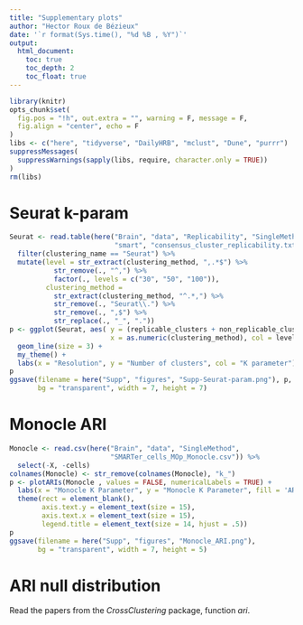 ```yaml
---
title: "Supplementary plots"
author: "Hector Roux de Bézieux"
date: '`r format(Sys.time(), "%d %B , %Y")`'
output:
  html_document:
    toc: true
    toc_depth: 2
    toc_float: true
---
```


```r
library(knitr)
opts_chunk$set(
  fig.pos = "!h", out.extra = "", warning = F, message = F,
  fig.align = "center", echo = F
)
libs <- c("here", "tidyverse", "DailyHRB", "mclust", "Dune", "purrr")
suppressMessages(
  suppressWarnings(sapply(libs, require, character.only = TRUE))
)
rm(libs)
```

# Seurat k-param

```r
Seurat <- read.table(here("Brain", "data", "Replicability", "SingleMethod",
                          "smart", "consensus_cluster_replicability.txt")) %>% 
  filter(clustering_name == "Seurat") %>%
  mutate(level = str_extract(clustering_method, ",.*$") %>%
           str_remove(., "^,") %>%
           factor(., levels = c("30", "50", "100")),
         clustering_method = 
           str_extract(clustering_method, "^.*,") %>%
           str_remove(., "Seurat\\.") %>%
           str_remove(., ",$") %>%
           str_replace(., "_", "."))
p <- ggplot(Seurat, aes( y = (replicable_clusters + non_replicable_clusters) / 2,
                         x = as.numeric(clustering_method), col = level)) +
  geom_line(size = 3) +
  my_theme() +
  labs(x = "Resolution", y = "Number of clusters", col = "K parameter")
p
ggsave(filename = here("Supp", "figures", "Supp-Seurat-param.png"), p,
       bg = "transparent", width = 7, height = 7)
```

# Monocle ARI

```r
Monocle <- read.csv(here("Brain", "data", "SingleMethod",
                         "SMARTer_cells_MOp_Monocle.csv")) %>%
  select(-X, -cells)
colnames(Monocle) <- str_remove(colnames(Monocle), "k_")
p <- plotARIs(Monocle , values = FALSE, numericalLabels = TRUE) +
  labs(x = "Monocle K Parameter", y = "Monocle K Parameter", fill = 'ARI') +
  theme(rect = element_blank(),
        axis.text.y = element_text(size = 15),
        axis.text.x = element_text(size = 15),
        legend.title = element_text(size = 14, hjust = .5))
p
ggsave(filename = here("Supp", "figures", "Monocle_ARI.png"),
       bg = "transparent", width = 7, height = 5)
```

# ARI null distribution

Read the papers from the *CrossClustering* package, function _ari_.